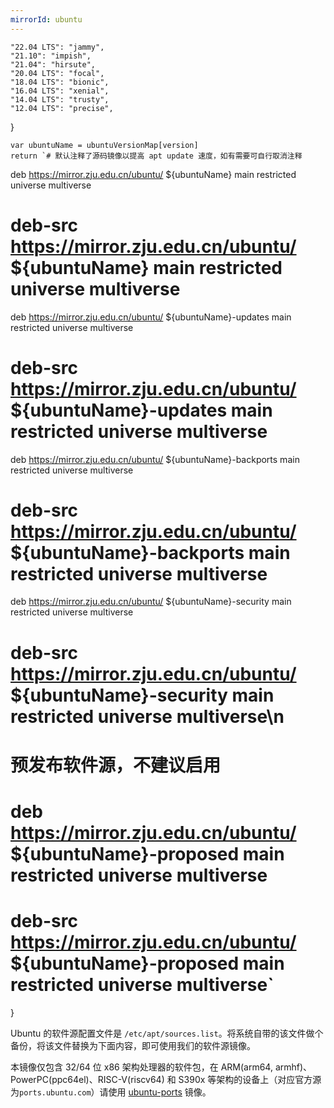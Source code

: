 ```yaml
---
mirrorId: ubuntu
---
```



    "22.04 LTS": "jammy",
    "21.10": "impish",
    "21.04": "hirsute",
    "20.04 LTS": "focal",
    "18.04 LTS": "bionic",
    "16.04 LTS": "xenial",
    "14.04 LTS": "trusty",
    "12.04 LTS": "precise",
}

    var ubuntuName = ubuntuVersionMap[version]
    return `# 默认注释了源码镜像以提高 apt update 速度，如有需要可自行取消注释
deb https://mirror.zju.edu.cn/ubuntu/ ${ubuntuName} main restricted universe multiverse
# deb-src https://mirror.zju.edu.cn/ubuntu/ ${ubuntuName} main restricted universe multiverse
deb https://mirror.zju.edu.cn/ubuntu/ ${ubuntuName}-updates main restricted universe multiverse
# deb-src https://mirror.zju.edu.cn/ubuntu/ ${ubuntuName}-updates main restricted universe multiverse
deb https://mirror.zju.edu.cn/ubuntu/ ${ubuntuName}-backports main restricted universe multiverse
# deb-src https://mirror.zju.edu.cn/ubuntu/ ${ubuntuName}-backports main restricted universe multiverse
deb https://mirror.zju.edu.cn/ubuntu/ ${ubuntuName}-security main restricted universe multiverse
# deb-src https://mirror.zju.edu.cn/ubuntu/ ${ubuntuName}-security main restricted universe multiverse\n
# 预发布软件源，不建议启用
# deb https://mirror.zju.edu.cn/ubuntu/ ${ubuntuName}-proposed main restricted universe multiverse
# deb-src https://mirror.zju.edu.cn/ubuntu/ ${ubuntuName}-proposed main restricted universe multiverse`
}


Ubuntu 的软件源配置文件是 `/etc/apt/sources.list`。将系统自带的该文件做个备份，将该文件替换为下面内容，即可使用我们的软件源镜像。

<ConfigGenerator promptString="请选择您的 Ubuntu 版本：" versionList={Object.keys(ubuntuVersionMap)} defaultVersion={defaultVersion} configGen={GenUbuntuConfig} />

本镜像仅包含 32/64 位 x86 架构处理器的软件包，在 ARM(arm64, armhf)、PowerPC(ppc64el)、RISC-V(riscv64) 和 S390x 等架构的设备上（对应官方源为`ports.ubuntu.com`）请使用 [ubuntu-ports](/docs/ubuntu-ports) 镜像。
